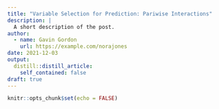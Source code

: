 ```yaml
---
title: "Variable Selection for Prediction: Pariwise Interactions"
description: |
  A short description of the post.
author:
  - name: Gavin Gordon
    url: https://example.com/norajones
date: 2021-12-03
output:
  distill::distill_article:
    self_contained: false
draft: true
---
```



```r
knitr::opts_chunk$set(echo = FALSE)
```

